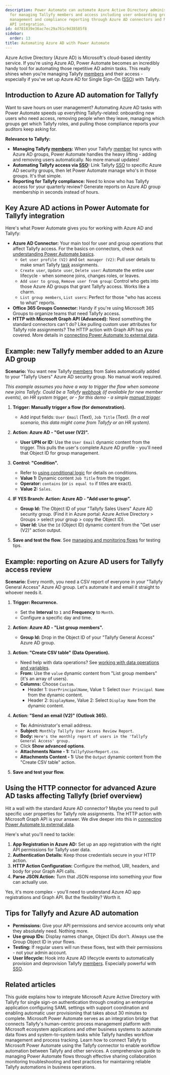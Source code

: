 ```yaml
---
description: Power Automate can automate Azure Active Directory administrative tasks
  for managing Tallyfy members and access including user onboarding group membership
  management and compliance reporting through Azure AD connectors and Microsoft Graph
  API integration.
id: 4d781839e36ac7ec29a761c9d38585f8
sidebar:
  order: 13
title: Automating Azure AD with Power Automate
---
```



Azure Active Directory (Azure AD) is Microsoft's cloud-based identity service. If you're using Azure AD, Power Automate becomes an incredibly handy tool for automating those repetitive AD admin tasks. This really shines when you're managing Tallyfy [members](/products/pro/documenting/members/) and their access - especially if you've set up Azure AD for Single Sign-On ([SSO](/products/pro/integrations/authentication/)) with Tallyfy.

## Introduction to Azure AD automation for Tallyfy

Want to save hours on user management? Automating Azure AD tasks with Power Automate speeds up everything Tallyfy-related: onboarding new users who need access, removing people when they leave, managing which groups get which Tallyfy roles, and pulling those compliance reports your auditors keep asking for.

**Relevance to Tallyfy:**

*   **Managing Tallyfy [members](/products/pro/documenting/members/):** When your Tallyfy [member](/products/pro/documenting/members/) list syncs with Azure AD groups, Power Automate handles the heavy lifting - adding and removing users automatically. No more manual updates!
*   **Automating Tallyfy access via [SSO](/products/pro/integrations/authentication/):** Link Tallyfy [SSO](/products/pro/integrations/authentication/) to specific Azure AD security groups, then let Power Automate manage who's in those groups. It's that simple.
*   **Reporting for Tallyfy compliance:** Need to know who has Tallyfy access for your quarterly review? Generate reports on Azure AD group membership in seconds instead of hours.

## Key Azure AD actions in Power Automate for Tallyfy integration

Here's what Power Automate gives you for working with Azure AD and Tallyfy:

*   **Azure AD Connector:** Your main tool for user and group operations that affect Tallyfy access. For the basics on connectors, check out [understanding Power Automate basics](/products/pro/integrations/middleware/power-automate/understanding-power-automate-basics/).
    *   `Get user profile (V2)` and `Get manager (V2)`: Pull user details to make smart Tallyfy [task](/products/pro/tracking-and-tasks/tasks/) assignments.
    *   `Create user`, `Update user`, `Delete user`: Automate the entire user lifecycle - when someone joins, changes roles, or leaves.
    *   `Add user to group`, `Remove user from group`: Control who gets into those Azure AD groups that grant Tallyfy access. Works like a charm.
    *   `List group members`, `List users`: Perfect for those "who has access to what" reports.
*   **Office 365 Groups Connector:** Handy if you're using Microsoft 365 Groups to organize teams that need Tallyfy access.
*   **HTTP with Microsoft Graph API (Advanced):** Need something the standard connectors can't do? Like pulling custom user attributes for Tallyfy role assignments? The HTTP action with Graph API has you covered. More details in [connecting Power Automate to external data](/products/pro/integrations/middleware/power-automate/connecting-power-automate-to-external-data/).

## Example: new Tallyfy member added to an Azure AD group

**Scenario:** You want new Tallyfy [members](/products/pro/documenting/members/) from Sales automatically added to your "Tallyfy Users" Azure AD security group. No manual work required.

*This example assumes you have a way to trigger the flow when someone new joins Tallyfy. Could be a Tallyfy [webhook](/products/pro/integrations/webhooks/) (if available for new member events), an HR system trigger, or - for this demo - a simple [manual trigger](/products/pro/integrations/middleware/power-automate/triggering-flows-manually-button-flows/).*

<Steps>

1.  **Trigger: Manually trigger a flow (for demonstration).**
    *   Add input fields: `User Email` (Text), `Job Title` (Text).
    *(In a real scenario, this data might come from Tallyfy or an HR system).*

2.  **Action: Azure AD - "Get user (V2)".**
    *   **User UPN or ID:** Use the `User Email` dynamic content from the trigger. This pulls the user's complete Azure AD profile - you'll need that Object ID for group management.

3.  **Control: "Condition".**
    *   Refer to [using conditional logic](/products/pro/integrations/middleware/power-automate/using-conditional-logic-in-power-automate/) for details on conditions.
    *   **Value 1:** Dynamic content `Job Title` from the trigger.
    *   **Operator:** `contains` (or `is equal to` if titles are exact).
    *   **Value 2:** `Sales`.

4.  **IF YES Branch: Action: Azure AD - "Add user to group".**
    *   **Group Id:** The Object ID of your "Tallyfy Sales Users" Azure AD security group. (Find it in Azure portal: Azure Active Directory > Groups > select your group > copy the Object ID).
    *   **User Id:** Use the `Id` (Object ID) dynamic content from the "Get user (V2)" action output.



5.  **Save and test the flow.** See [managing and monitoring flows](/products/pro/integrations/middleware/power-automate/managing-and-monitoring-power-automate-flows/) for testing tips.

</Steps>

## Example: reporting on Azure AD users for Tallyfy access review

**Scenario:** Every month, you need a CSV report of everyone in your "Tallyfy General Access" Azure AD group. Let's automate it and email it straight to whoever needs it.

<Steps>

1.  **Trigger: Recurrence.**
    *   Set the **Interval** to `1` and **Frequency** to `Month`.
    *   Configure a specific day and time.

2.  **Action: Azure AD - "List group members".**
    *   **Group Id:** Drop in the Object ID of your "Tallyfy General Access" Azure AD group.

3.  **Action: "Create CSV table" (Data Operation).**
    *   Need help with data operations? See [working with data operations and variables](/products/pro/integrations/middleware/power-automate/working-with-data-operations-and-variables/).
    *   **From:** Use the `value` dynamic content from "List group members" (it's an array of users).
    *   **Columns:** Choose `Custom`.
        *   Header 1: `UserPrincipalName`, Value 1: Select `User Principal Name` from the dynamic content.
        *   Header 2: `DisplayName`, Value 2: Select `Display Name` from the dynamic content.



4.  **Action: "Send an email (V2)" (Outlook 365).**
    *   **To:** Administrator's email address.
    *   **Subject:** `Monthly Tallyfy User Access Review Report`.
    *   **Body:** `Here's the monthly report of users in the 'Tallyfy General Access' group.`
    *   Click **Show advanced options**.
    *   **Attachments Name - 1:** `TallyfyUserReport.csv`.
    *   **Attachments Content - 1:** Use the `Output` dynamic content from the "Create CSV table" action.

5.  **Save and test your flow.**

</Steps>

## Using the HTTP connector for advanced Azure AD tasks affecting Tallyfy (brief overview)

Hit a wall with the standard Azure AD connector? Maybe you need to pull specific user properties for Tallyfy role assignments. The HTTP action with Microsoft Graph API is your answer. We dive deeper into this in [connecting Power Automate to external data](/products/pro/integrations/middleware/power-automate/connecting-power-automate-to-external-data/).

Here's what you'll need to tackle:
1.  **App Registration in Azure AD:** Set up an app registration with the right API permissions for Tallyfy user data.
2.  **Authentication Details:** Keep those credentials secure in your HTTP action.
3.  **HTTP Action Configuration:** Configure the method, URI, headers, and body for your Graph API calls.
4.  **Parse JSON Action:** Turn that JSON response into something your flow can actually use.

Yes, it's more complex - you'll need to understand Azure AD app registrations and Graph API. But the flexibility? Worth it.

## Tips for Tallyfy and Azure AD automation

*   **Permissions:** Give your API permissions and service accounts only what they absolutely need. Nothing more.
*   **Use group IDs:** Display names change, Object IDs don't. Always use the Group Object ID in your flows.
*   **Testing:** If regular users will run these flows, test with their permissions - not your admin account.
*   **User lifecycle:** Hook into Azure AD lifecycle events to automatically provision and deprovision Tallyfy [members](/products/pro/documenting/members/). Especially powerful with [SSO](/products/pro/integrations/authentication/).


## Related articles
<CardGrid>
<LinkTitleCard header="<b>Authentication > Integrate Azure AD with Tallyfy</b>" href="/products/pro/integrations/authentication/how-to-integrate-azure-ad-samlsso-with-tallyfy/" > This guide explains how to integrate Microsoft Azure Active Directory with Tallyfy for single sign-on authentication through creating an enterprise application configuring SAML settings with support coordination and enabling automatic user provisioning that takes about 30 minutes to complete. </LinkTitleCard>
<LinkTitleCard header="<b>Middleware > Power Automate</b>" href="/products/pro/integrations/middleware/power-automate/" > Microsoft Power Automate serves as an integration bridge that connects Tallyfy's human-centric process management platform with Microsoft ecosystem applications and other business systems to automate data flows and system-to-system tasks while Tallyfy handles workflow management and process tracking. </LinkTitleCard>
<LinkTitleCard header="<b>Power Automate > Connect Tallyfy to Power Automate</b>" href="/products/pro/integrations/middleware/power-automate/how-can-i-integrate-tallyfy-with-microsoft-power-automate/" > Learn how to connect Tallyfy to Microsoft Power Automate using the Tallyfy connector to enable workflow automation between Tallyfy and other services. </LinkTitleCard>
<LinkTitleCard header="<b>Power Automate > Managing and monitoring power automate flows</b>" href="/products/pro/integrations/middleware/power-automate/managing-and-monitoring-power-automate-flows/" > A comprehensive guide to managing Power Automate flows through effective sharing collaboration monitoring troubleshooting and best practices for maintaining reliable Tallyfy automations in business operations. </LinkTitleCard>
</CardGrid>
